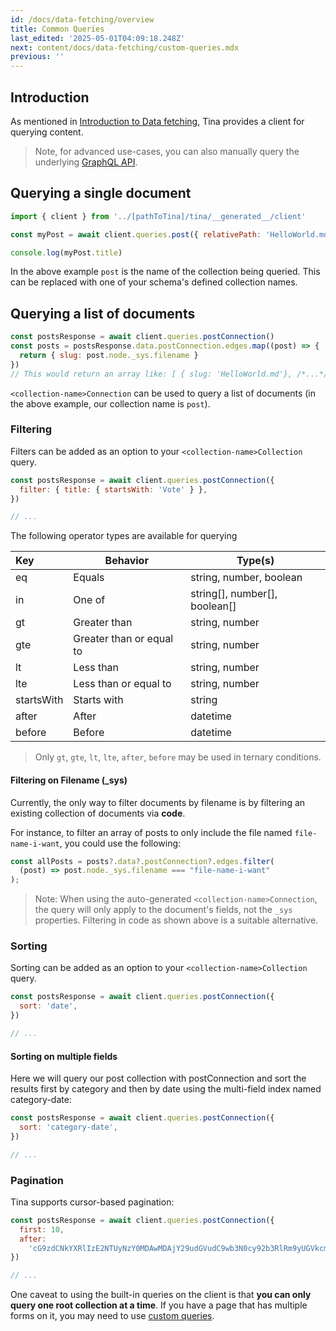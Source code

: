 ```yaml
---
id: /docs/data-fetching/overview
title: Common Queries
last_edited: '2025-05-01T04:09:18.248Z'
next: content/docs/data-fetching/custom-queries.mdx
previous: ''
---
```


## Introduction

As mentioned in [Introduction to Data fetching](/docs/features/data-fetching/), Tina provides a client for querying content.

> Note, for advanced use-cases, you can also manually query the underlying [GraphQL API](/docs/data-fetching/custom-queries/#writing-inline-queries).

## Querying a single document

```js
import { client } from '../[pathToTina]/tina/__generated__/client'

const myPost = await client.queries.post({ relativePath: 'HelloWorld.md' })

console.log(myPost.title)
```

In the above example `post` is the name of the collection being queried. This can be replaced with one of your schema's defined collection names.

## Querying a list of documents

```js
const postsResponse = await client.queries.postConnection()
const posts = postsResponse.data.postConnection.edges.map((post) => {
  return { slug: post.node._sys.filename }
})
// This would return an array like: [ { slug: 'HelloWorld.md'}, /*...*/ ]
```

`<collection-name>Connection` can be used to query a list of documents (in the above example, our collection name is `post`).

### Filtering

Filters can be added as an option to your `<collection-name>Collection` query.

```js
const postsResponse = await client.queries.postConnection({
  filter: { title: { startsWith: 'Vote' } },
})

// ...
```

The following operator types are available for querying

| Key        | Behavior                 | Type(s)                          |
| :--------- | ------------------------ | -------------------------------- |
| eq         | Equals                   | string, number, boolean          |
| in         | One of                   | string\[], number\[], boolean\[] |
| gt         | Greater than             | string, number                   |
| gte        | Greater than or equal to | string, number                   |
| lt         | Less than                | string, number                   |
| lte        | Less than or equal to    | string, number                   |
| startsWith | Starts with              | string                           |
| after      | After                    | datetime                         |
| before     | Before                   | datetime                         |

> Only `gt`, `gte`, `lt`, `lte`, `after`, `before` may be used in ternary conditions.

#### Filtering on Filename (\_sys)

Currently, the only way to filter documents by filename is by filtering an existing collection of documents via **code**.

For instance, to filter an array of posts to only include the file named `file-name-i-want`, you could use the following:

```js
const allPosts = posts?.data?.postConnection?.edges.filter(
  (post) => post.node._sys.filename === "file-name-i-want"
);
```

> Note: When using the auto-generated `<collection-name>Connection`, the query will only apply to the document's fields, not the `_sys` properties. Filtering in code as shown above is a suitable alternative.

### Sorting

Sorting can be added as an option to your `<collection-name>Collection` query.

```js
const postsResponse = await client.queries.postConnection({
  sort: 'date',
})

// ...
```

#### Sorting on multiple fields

Here we will query our post collection with postConnection and sort the results first by category and then by date using the multi-field index named category-date:

```js
const postsResponse = await client.queries.postConnection({
  sort: 'category-date',
})

// ...
```

### Pagination

Tina supports cursor-based pagination:

```js
const postsResponse = await client.queries.postConnection({
  first: 10,
  after:
    'cG9zdCNkYXRlIzE2NTUyNzY0MDAwMDAjY29udGVudC9wb3N0cy92b3RlRm9yUGVkcm8uanNvbg==',
})

// ...
```

One caveat to using the built-in queries on the client is that **you can only query one root collection at a time**. If you have a page that has multiple forms on it, you may need to use [custom queries](/docs/data-fetching/custom-queries/).
